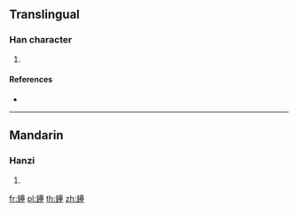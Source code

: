 {{character info/new}}
==Translingual==

===Han character===
{{Han char|rn=167|rad=金|as=18|sn=26|four=86114|canj=CWWG}}

# {{defn|Han|sort=金18}}

====References====
* {{Han ref|kx=1327.160|dkj=41070|dj=1828.200|hdz=64275.080|uh=9478|ud=38008|bh=F973|bd=63859}}

----

==Mandarin==

===Hanzi===
{{cmn-hanzi|pin=[[lěi]] ([[lei3]])|wg=lei<sup>3</sup>}}

# {{defn|lang=cmn|sort=金18}}

[[fr:鑸]]
[[pl:鑸]]
[[th:鑸]]
[[zh:鑸]]